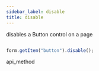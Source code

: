 ```yaml
---
sidebar_label: disable
title: disable
---
```



          


<Short>
 disables a Button control on a page





</Short>


~~~js

form.getItem("button").disable();


~~~
 api_method

<Descr>






</Descr>

